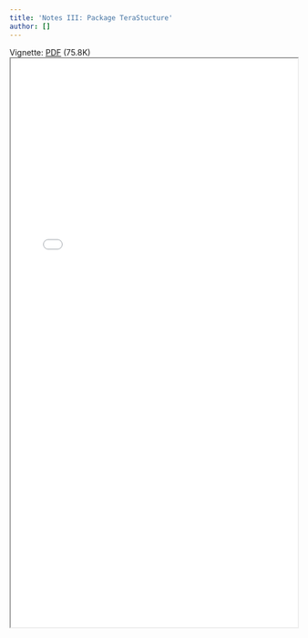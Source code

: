 ```yaml
---
title: 'Notes III: Package TeraStucture'
author: []
---
```

<!--- <iframe src="15_note_terastructure.pdf"/> -->
Vignette: [PDF](15_note_terastructure.pdf){target="_blank"} (75.8K)
<iframe src="15_note_terastructure.pdf" width="100%" height="1000"/>
